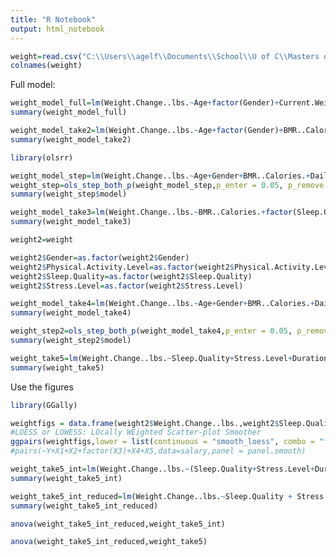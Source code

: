 ---
title: "R Notebook"
output: html_notebook
---


```{r}
weight=read.csv("C:\\Users\\agelf\\Documents\\School\\U of C\\Masters of Data Science and Analytics\\Data 603\\Group Project\\weight_change_dataset.csv")
colnames(weight)
```

Full model:

```{r}
weight_model_full=lm(Weight.Change..lbs.~Age+factor(Gender)+Current.Weight..lbs.+BMR..Calories.+Daily.Calories.Consumed+Daily.Caloric.Surplus.Deficit+Duration..weeks.+factor(Physical.Activity.Level)+factor(Sleep.Quality)+factor(Stress.Level)+Final.Weight..lbs., data=weight)
summary(weight_model_full)
```

```{r}
weight_model_take2=lm(Weight.Change..lbs.~Age+factor(Gender)+BMR..Calories.+Daily.Calories.Consumed+Daily.Caloric.Surplus.Deficit+Duration..weeks.+factor(Physical.Activity.Level)+factor(Sleep.Quality)+factor(Stress.Level), data=weight)
summary(weight_model_take2)
```

```{r}
library(olsrr)
```


```{r}
weight_model_step=lm(Weight.Change..lbs.~Age+Gender+BMR..Calories.+Daily.Calories.Consumed+Daily.Caloric.Surplus.Deficit+Duration..weeks.+Physical.Activity.Level+Sleep.Quality+Stress.Level, data=weight)
weight_step=ols_step_both_p(weight_model_step,p_enter = 0.05, p_remove = 0.06, details=TRUE)
summary(weight_step$model)
```

```{r}
weight_model_take3=lm(Weight.Change..lbs.~BMR..Calories.+factor(Sleep.Quality)+Duration..weeks.+factor(Stress.Level), data=weight)
summary(weight_model_take3)
```

```{r}
weight2=weight
```


```{r}
weight2$Gender=as.factor(weight2$Gender)
weight2$Physical.Activity.Level=as.factor(weight2$Physical.Activity.Level)
weight2$Sleep.Quality=as.factor(weight2$Sleep.Quality)
weight2$Stress.Level=as.factor(weight2$Stress.Level)
```

```{r}
weight_model_take4=lm(Weight.Change..lbs.~Age+Gender+BMR..Calories.+Daily.Calories.Consumed+Daily.Caloric.Surplus.Deficit+Duration..weeks.+Physical.Activity.Level+Sleep.Quality+Stress.Level, data=weight2)
summary(weight_model_take4)
```

```{r}
weight_step2=ols_step_both_p(weight_model_take4,p_enter = 0.05, p_remove = 0.06, details=TRUE)
summary(weight_step2$model)
```

```{r}
weight_take5=lm(Weight.Change..lbs.~Sleep.Quality+Stress.Level+Duration..weeks.+Daily.Caloric.Surplus.Deficit,data=weight2)
summary(weight_take5)
```

Use the figures
```{r}
library(GGally)
```

```{r}
weightfigs = data.frame(weight2$Weight.Change..lbs.,weight2$Sleep.Quality,weight2$Stress.Level,weight2$Duration..weeks.,weight2$Daily.Caloric.Surplus.Deficit)
#LOESS or LOWESS: LOcally WEighted Scatter-plot Smoother
ggpairs(weightfigs,lower = list(continuous = "smooth_loess", combo = "facethist", discrete = "facetbar", na = "na"))
#pairs(~Y+X1+X2+factor(X3)+X4+X5,data=salary,panel = panel.smooth) 
```


```{r}
weight_take5_int=lm(Weight.Change..lbs.~(Sleep.Quality+Stress.Level+Duration..weeks.+Daily.Caloric.Surplus.Deficit)^2,data=weight2)
summary(weight_take5_int)
```
```{r}
weight_take5_int_reduced=lm(Weight.Change..lbs.~Sleep.Quality + Stress.Level + Duration..weeks. + Daily.Caloric.Surplus.Deficit + Sleep.Quality*Stress.Level + Stress.Level*Duration..weeks. + Stress.Level*Daily.Caloric.Surplus.Deficit,data=weight2)
summary(weight_take5_int_reduced)
```
```{r}
anova(weight_take5_int_reduced,weight_take5_int)
```

```{r}
anova(weight_take5_int_reduced,weight_take5)
```

